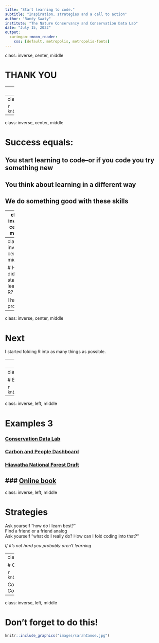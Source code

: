 ```yaml
---
title: "Start learning to code."
subtitle: "Inspiration, strategies and a call to action"
author: "Randy Swaty"
institute: "The Nature Conservancy and Conservation Data Lab"
date: "July 15, 2022"
output:
  xaringan::moon_reader:
    css: [default, metropolis, metropolis-fonts]
---
```


class: inverse, center, middle

# THANK YOU

---
class: inverse, center, middle

# What I do-at least at work

Ecologist for The Nature Conservancy's LANDFIRE team.  

Founder and co-lead of the Conservation Data Lab

https://www.nature.org/en-us/ <br>
https://landfire.gov/ <br>
https://conservationdatalab.org/
---
class: inverse, center, middle

```r
knitr::include_graphics("images/indiana.PNG")
```


---
class: inverse, center, middle

# Success equals:
## You start learning to code--or if you code you try something new
## You think about learning in a different way
## We do something good with these skills

---
class: inverse, center, middle

# What is R?

"R is a free software environment for statistical computing and graphics. It compiles and runs on a wide variety of UNIX platforms, Windows and MacOS. To download R, please choose your preferred CRAN mirror.

If you have questions about R like how to download and install the software, or what the license terms are, please read our answers to frequently asked questions before you send an email."

**PLEASE forget all of that**

---
class: inverse, center, middle

# How did I start learning R?

I had a problem.  

---
class: inverse, center, middle

# Next

I started folding R into as many things as possible. 

---
class: inverse, left, middle

# Example 

```r
knitr::include_graphics("images/list.JPG")
```


---
class: inverse, left, middle

# Example 2

```r
knitr::include_graphics("images/driftSunburst.jpg")
```


---
class: inverse, left, middle

# Examples 3

### [Conservation Data Lab](https://conservationdatalab.org/)
### [Carbon and People Dashboard](https://rswaty.github.io/carbonBlockGroups/dash.html)
### [Hiawatha National Forest Draft](https://rswaty.github.io/HiawathaNF2022/presentationMay2022.html#1)
### [Online book](https://rswaty.github.io/landfireFSC/)
---
class: inverse, left, middle

# Strategies

Ask yourself "how do I learn best?" <br>
Find a friend or a friend analog <br>
Ask yourself "what do I really do?  How can I fold coding into that?" <br>

*If it's not hard you probably aren't learning*

---
class: inverse, left, middle

# Call to action: Do good with your skills


```r
knitr::include_graphics("images/finnJumps.jpg")
```

*Consider learning, teaching, mentoring in the Conservation Data Lab*

---
class: inverse, left, middle

# Don't forget to do this!


```r
knitr::include_graphics("images/sarahCanoe.jpg")
```


